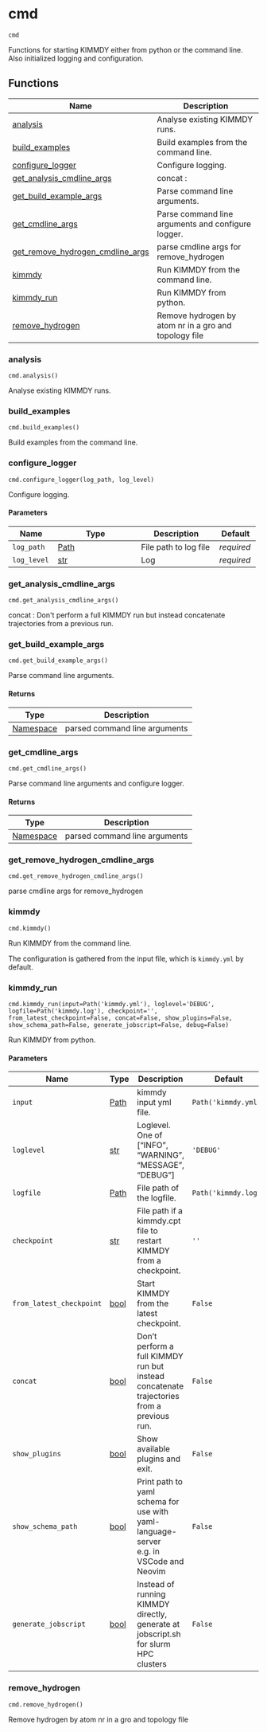 # cmd { #kimmdy.cmd }

`cmd`

Functions for starting KIMMDY either from python or the command line.
Also initialized logging and configuration.

## Functions

| Name | Description |
| --- | --- |
| [analysis](#kimmdy.cmd.analysis) | Analyse existing KIMMDY runs. |
| [build_examples](#kimmdy.cmd.build_examples) | Build examples from the command line. |
| [configure_logger](#kimmdy.cmd.configure_logger) | Configure logging. |
| [get_analysis_cmdline_args](#kimmdy.cmd.get_analysis_cmdline_args) | concat : |
| [get_build_example_args](#kimmdy.cmd.get_build_example_args) | Parse command line arguments. |
| [get_cmdline_args](#kimmdy.cmd.get_cmdline_args) | Parse command line arguments and configure logger. |
| [get_remove_hydrogen_cmdline_args](#kimmdy.cmd.get_remove_hydrogen_cmdline_args) | parse cmdline args for remove_hydrogen |
| [kimmdy](#kimmdy.cmd.kimmdy) | Run KIMMDY from the command line. |
| [kimmdy_run](#kimmdy.cmd.kimmdy_run) | Run KIMMDY from python. |
| [remove_hydrogen](#kimmdy.cmd.remove_hydrogen) | Remove hydrogen by atom nr in a gro and topology file |

### analysis { #kimmdy.cmd.analysis }

`cmd.analysis()`

Analyse existing KIMMDY runs.

### build_examples { #kimmdy.cmd.build_examples }

`cmd.build_examples()`

Build examples from the command line.

### configure_logger { #kimmdy.cmd.configure_logger }

`cmd.configure_logger(log_path, log_level)`

Configure logging.

#### Parameters

| Name        | Type                   | Description           | Default    |
|-------------|------------------------|-----------------------|------------|
| `log_path`  | [Path](`pathlib.Path`) | File path to log file | _required_ |
| `log_level` | [str](`str`)           | Log                   | _required_ |

### get_analysis_cmdline_args { #kimmdy.cmd.get_analysis_cmdline_args }

`cmd.get_analysis_cmdline_args()`

concat :
Don&#x27;t perform a full KIMMDY run but instead concatenate trajectories
from a previous run.

### get_build_example_args { #kimmdy.cmd.get_build_example_args }

`cmd.get_build_example_args()`

Parse command line arguments.

#### Returns

| Type                     | Description                   |
|--------------------------|-------------------------------|
| [Namespace](`Namespace`) | parsed command line arguments |

### get_cmdline_args { #kimmdy.cmd.get_cmdline_args }

`cmd.get_cmdline_args()`

Parse command line arguments and configure logger.

#### Returns

| Type                     | Description                   |
|--------------------------|-------------------------------|
| [Namespace](`Namespace`) | parsed command line arguments |

### get_remove_hydrogen_cmdline_args { #kimmdy.cmd.get_remove_hydrogen_cmdline_args }

`cmd.get_remove_hydrogen_cmdline_args()`

parse cmdline args for remove_hydrogen

### kimmdy { #kimmdy.cmd.kimmdy }

`cmd.kimmdy()`

Run KIMMDY from the command line.

The configuration is gathered from the input file,
which is `kimmdy.yml` by default.

### kimmdy_run { #kimmdy.cmd.kimmdy_run }

`cmd.kimmdy_run(input=Path('kimmdy.yml'), loglevel='DEBUG', logfile=Path('kimmdy.log'), checkpoint='', from_latest_checkpoint=False, concat=False, show_plugins=False, show_schema_path=False, generate_jobscript=False, debug=False)`

Run KIMMDY from python.

#### Parameters

| Name                     | Type                   | Description                                                                               | Default              |
|--------------------------|------------------------|-------------------------------------------------------------------------------------------|----------------------|
| `input`                  | [Path](`pathlib.Path`) | kimmdy input yml file.                                                                    | `Path('kimmdy.yml')` |
| `loglevel`               | [str](`str`)           | Loglevel. One of ["INFO", "WARNING", "MESSAGE", "DEBUG"]                                  | `'DEBUG'`            |
| `logfile`                | [Path](`pathlib.Path`) | File path of the logfile.                                                                 | `Path('kimmdy.log')` |
| `checkpoint`             | [str](`str`)           | File path if a kimmdy.cpt file to restart KIMMDY from a checkpoint.                       | `''`                 |
| `from_latest_checkpoint` | [bool](`bool`)         | Start KIMMDY from the latest checkpoint.                                                  | `False`              |
| `concat`                 | [bool](`bool`)         | Don't perform a full KIMMDY run but instead concatenate trajectories from a previous run. | `False`              |
| `show_plugins`           | [bool](`bool`)         | Show available plugins and exit.                                                          | `False`              |
| `show_schema_path`       | [bool](`bool`)         | Print path to yaml schema for use with yaml-language-server e.g. in VSCode and Neovim     | `False`              |
| `generate_jobscript`     | [bool](`bool`)         | Instead of running KIMMDY directly, generate at jobscript.sh for slurm HPC clusters       | `False`              |

### remove_hydrogen { #kimmdy.cmd.remove_hydrogen }

`cmd.remove_hydrogen()`

Remove hydrogen by atom nr in a gro and topology file